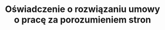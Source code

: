 ---
slug: oswiadczenie-o-rozwiazaniu-umowy-o-prace
title: Oświadczenie o rozwiązaniu umowy o pracę za porozumieniem stron
categories: [biznes, praca]
price: 10.99
---